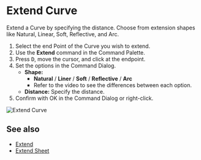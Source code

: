 
# Extend Curve

<Reference shortcut="" command="Extend Curve" button="" />

Extend a Curve by specifying the distance. Choose from extension shapes like Natural, Linear, Soft, Reflective, and Arc.

1. Select the end Point of the Curve you wish to extend.
2. Use the **Extend** command in the Command Palette.
3. Press <kbd>D</kbd>, move the cursor, and click at the endpoint.
4. Set the options in the Command Dialog.
   - **Shape:**
      - **Natural** / **Liner** /  **Soft** /  **Reflective** / **Arc**
      - Refer to the video to see the differences between each option.
   - **Distance:** Specify the distance.
5. Confirm with OK in the Command Dialog or right-click.

![Extend Curve](/img/extend-curve.gif)

## See also
- [Extend](./extend)
- [Extend Sheet](../solid/extend-sheet)







